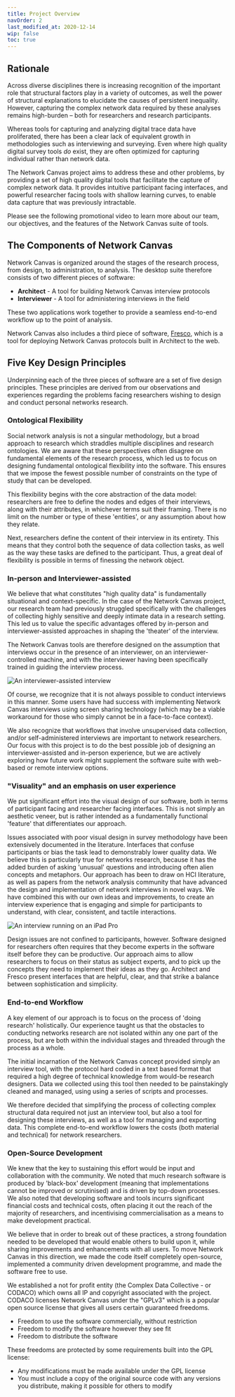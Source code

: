 ```yaml
---
title: Project Overview
navOrder: 2
last_modified_at: 2020-12-14
wip: false
toc: true
---
```


## Rationale

Across diverse disciplines there is increasing recognition of the important role that structural factors play in a variety of outcomes, as well the power of structural explanations to elucidate the causes of persistent inequality. However, capturing the complex network data required by these analyses remains high-burden – both for researchers and research participants.

Whereas tools for capturing and analyzing digital trace data have proliferated, there has been a clear lack of equivalent growth in methodologies such as interviewing and surveying. Even where high quality digital survey tools _do_ exist, they are often optimized for capturing individual rather than network data.

The Network Canvas project aims to address these and other problems, by providing a set of high quality digital tools that facilitate the capture of complex network data. It provides intuitive participant facing interfaces, and powerful researcher facing tools with shallow learning curves, to enable data capture that was previously intractable.

Please see the following promotional video to learn more about our team, our objectives, and the features of the Network Canvas suite of tools.

<VideoIFrame
  title="VideoFramejon"
  src="https://www.youtube.com/embed/XzfE6j-LnII"
/>

## The Components of Network Canvas

Network Canvas is organized around the stages of the research process, from design, to administration, to analysis. The desktop suite therefore consists of two different pieces of software:

- **Architect** - A tool for building Network Canvas interview protocols
- **Interviewer** - A tool for administering interviews in the field

These two applications work together to provide a seamless end-to-end workflow up to the point of analysis.

<ImageFullWidth
  src="/assets/img/introduction-images/workflow@2x.png"
  alt="End to end workflow"
/>

Network Canvas also includes a third piece of software, [Fresco](/en/fresco), which is a tool for deploying Network Canvas protocols built in Architect to the web.

## Five Key Design Principles

Underpinning each of the three pieces of software are a set of five design principles. These principles are derived from our observations and experiences regarding the problems facing researchers wishing to design and conduct personal networks research.

### Ontological Flexibility

Social network analysis is not a singular methodology, but a broad approach to research which straddles multiple disciplines and research ontologies. We are aware that these perspectives often disagree on fundamental elements of the research process, which led us to focus on designing fundamental ontological flexibility into the software. This ensures that we impose the fewest possible number of constraints on the type of study that can be developed.

This flexibility begins with the core abstraction of the data model: researchers are free to define the nodes and edges of their interviews, along with their attributes, in whichever terms suit their framing. There is no limit on the number or type of these 'entities', or any assumption about how they relate.

Next, researchers define the content of their interview in its entirety. This means that they control both the sequence of data collection tasks, as well as the way these tasks are defined to the participant. Thus, a great deal of flexibility is possible in terms of finessing the network object.

### In-person and Interviewer-assisted

We believe that what constitutes "high quality data" is fundamentally situational and context-specific. In the case of the Network Canvas project, our research team had previously struggled specifically with the challenges of collecting highly sensitive and deeply intimate data in a research setting. This led us to value the specific advantages offered by in-person and interviewer-assisted approaches in shaping the 'theater' of the interview.

The Network Canvas tools are therefore designed on the assumption that interviews occur in the presence of an interviewer, on an interviewer-controlled machine, and with the interviewer having been specifically trained in guiding the interview process.

![An interviewer-assisted interview](/assets/img/introduction-images/interviewer-assisted.png)

Of course, we recognize that it is not always possible to conduct interviews in this manner. Some users have had success with implementing Network Canvas interviews using screen sharing technology (which may be a viable workaround for those who simply cannot be in a face-to-face context).

We also recognize that workflows that involve unsupervised data collection, and/or self-administered interviews are important to network researchers. Our focus with this project is to do the best possible job of designing an interviewer-assisted and in-person experience, but we are actively exploring how future work might supplement the software suite with web-based or remote interview options.

### "Visuality" and an emphasis on user experience

We put significant effort into the visual design of our software, both in terms of participant facing and researcher facing interfaces. This is not simply an aesthetic veneer, but is rather intended as a fundamentally functional 'feature' that differentiates our approach.

Issues associated with poor visual design in survey methodology have been extensively documented in the literature. Interfaces that confuse participants or bias the task lead to demonstrably lower quality data. We believe this is particularly true for networks research, because it has the added burden of asking 'unusual' questions and introducing often alien concepts and metaphors. Our approach has been to draw on HCI literature, as well as papers from the network analysis community that have advanced the design and implementation of network interviews in novel ways. We have combined this with our own ideas and improvements, to create an interview experience that is engaging and simple for participants to understand, with clear, consistent, and tactile interactions.

![An interview running on an iPad Pro](/assets/img/introduction-images/visual.png)

Design issues are not confined to participants, however. Software designed for researchers often requires that they become experts in the software itself before they can be productive. Our approach aims to allow researchers to focus on their status as subject experts, and to pick up the concepts they need to implement their ideas as they go. Architect and Fresco present interfaces that are helpful, clear, and that strike a balance between sophistication and simplicity.

### End-to-end Workflow

A key element of our approach is to focus on the process of 'doing research' holistically. Our experience taught us that the obstacles to conducting networks research are not isolated within any one part of the process, but are both within the individual stages and threaded through the process as a whole.

The initial incarnation of the Network Canvas concept provided simply an interview tool, with the protocol hard coded in a text based format that required a high degree of technical knowledge from would-be research designers. Data we collected using this tool then needed to be painstakingly cleaned and managed, using using a series of scripts and processes.

We therefore decided that simplifying the process of collecting complex structural data required not just an interview tool, but also a tool for designing these interviews, as well as a tool for managing and exporting data. This complete end-to-end workflow lowers the costs (both material and technical) for network researchers.

### Open-Source Development

We knew that the key to sustaining this effort would be input and collaboration with the community. We noted that much research software is produced by 'black-box' development (meaning that implementations cannot be improved or scrutinised) and is driven by top-down processes. We also noted that developing software and tools incurrs significant financial costs and technical costs, often placing it out the reach of the majority of researchers, and incentivising commercialisation as a means to make development practical.

We believe that in order to break out of these practices, a strong foundation needed to be developed that would enable others to build upon it, while sharing improvements and enhancements with all users. To move Network Canvas in this direction, we made the code itself completely open-source, implemented a community driven development programme, and made the software free to use.

We established a not for profit entity (the Complex Data Collective - or CODACO) which owns all IP and copyright associated with the project. CODACO licenses Network Canvas under the "GPLv3" which is a popular open source license that gives all users certain guaranteed freedoms.

- Freedom to use the software commercially, without restriction
- Freedom to modify the software however they see fit
- Freedom to distribute the software

These freedoms are protected by some requirements built into the GPL license:

- Any modifications must be made available under the GPL license
- You must include a copy of the original source code with any versions you distribute, making it possible for others to modify
